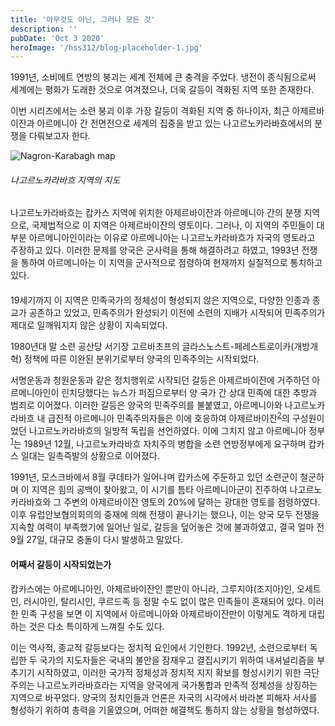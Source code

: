 ```yaml
---
title: '아무것도 아닌, 그러나 모든 것'
description: ''
pubDate: 'Oct 3 2020'
heroImage: '/hss312/blog-placeholder-1.jpg'
---
```


1991년, 소비에트 연방의 붕괴는 세계 전체에 큰 충격을 주었다. 냉전이 종식됨으로써 세계에는 평화가 도래한 것으로 여겨졌으나, 더욱 갈등이 격화된 지역 또한 존재한다.

이번 시리즈에서는 소련 붕괴 이후 가장 갈등이 격화된 지역 중 하나이자, 최근 아제르바이잔과 아르메니아 간 전면전으로 세계의 집중을 받고 있는 나고르노카라바흐에서의 분쟁을 다뤄보고자 한다.

![Nagron-Karabagh map](/hss312/picture/1.map.png)
<h6> 나고르노카라바흐 지역의 지도 </h6>

나고르노카라바흐는 캅카스 지역에 위치한 아제르바이잔과 아르메니아 간의 분쟁 지역으로, 국제법적으로 이 지역은 아제르바이잔의 영토이다.
그러나, 이 지역의 주민들이 대부분 아르메니아인이라는 이유로 아르메니아는 나고르노카라바흐가 자국의 영토라고 주장하고 있다.
이러한 문제를 양국은 군사력을 통해 해결하려고 하였고, 1993년 전쟁을 통하여 아르메니아는 이 지역을 군사적으로 점령하여 현재까지 실질적으로 통치하고 있다.

<h4></h4>

19세기까지 이 지역은 민족국가의 정체성이 형성되지 않은 지역으로, 다양한 인종과 종교가 공존하고 있었고, 민족주의가 완성되기 이전에 소련의 지배가 시작되어 민족주의가 제대로 일깨워지지 않은 상황이 지속되었다.

1980년대 말 소련 공산당 서기장 고르바초프의 글라스노스트-페레스트로이카(개방개혁) 정책에 따른 이완된 분위기로부터 양국의 민족주의는 시작되었다.

서명운동과 청원운동과 같은 정치행위로 시작되던 갈등은 아제르바이잔에 거주하던 아르메니아인이 린치당했다는 뉴스가 퍼짐으로부터 양 국가 간 상대 민족에 대한 추방과 범죄로 이어졌다.
이러한 갈등은 양국의 민족주의를 불붙였고, 아르메니아와 나고르노카라바흐 내 급진적 아르메니아 민족주의자들은 이에 호응하여 아제르바이잔<sup><a href="#fn2" id="ref2">2</a></sup>의 구성원이었던 나고르노카라바흐의 일방적 독립을 선언하였다.
이에 그치지 않고 아르메니아 정부<sup><a href="#fn1" id="ref1">1</a></sup>는 1989년 12월, 나고르노카라바흐 자치주의 병합을 소련 연방정부에게 요구하며 캅카스 일대는 일촉즉발의 상황으로 이어졌다.

1991년, 모스크바에서 8월 쿠데타가 일어나며 캅카스에 주둔하고 있던 소련군이 철군하며 이 지역은 힘의 공백이 찾아왔고, 이 시기를 틈타 아르메니아군이 진주하여 나고르노카라바흐와 그 주변의 아제르바이잔 영토의 20%에 달하는 광대한 영토를 점령하였다.
이후 유럽안보협의회의의 중재에 의해 전쟁이 끝나기는 했으나, 이는 양국 모두 전쟁을 지속할 여력이 부족했기에 일어난 일로, 갈등을 덮어놓은 것에 불과하였고, 결국 얼마 전 9월 27일, 대규모 충돌이 다시 발생하고 말았다.

<h4>어째서 갈등이 시작되었는가</h4>

캅카스에는 아르메니아인, 아제르바이잔인 뿐만이 아니라, 그루지야(조지아)인, 오세트인, 러시아인, 탈리시인, 쿠르드족 등 정말 수도 없이 많은 민족들이 혼재되어 있다.
이러한 민족 구성을 보면 이 지역에서 아르메니아와 아제르바이잔만이 이렇게도 격하게 대립하는 것은 다소 특이하게 느껴질 수도 있다.

이는 역사적, 종교적 갈등보다는 정치적 요인에서 기인한다.
1992년, 소련으로부터 독립한 두 국가의 지도자들은 국내의 불안을 잠재우고 결집시키기 위하여 내셔널리즘을 부추기기 시작하였고, 이러한 국가적 정체성과 정치적 지지 확보를 형성시키기 위한 극단주의는
나고르노카라바흐라는 지역을 양국에게 국가통합과 만족적 정체성을 상징하는 지역으로 바꾸었다.
양국의 정치인들과 언론은 자국의 시각에서 바라본 피해자 서사를 형성하기 위하여 총력을 기울였으며, 어떠한 해결책도 통하지 않는 상황을 형성하였다.


